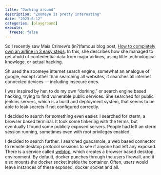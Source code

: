 ```yaml
---
title: "Dorking around"
description: "Zoomeye is pretty interesting"
date: "2023-6-12"
categories: [playground]
execute:
  freeze: false
---
```



So I recently saw Maia Crimew's (in?)famous blog post, [How to completely own an airline in 3 easy steps](https://maia.crimew.gay/posts/how-to-hack-an-airline/). In this, she describes how she managed to get ahold of confedential data from major airlines, using little technological knowlege, or actual hacking. 

Sh used the zoomeye internet search engine, somewhat an analogue of google, except rather than searching all websites, it searches all internet connected devices — including insecure ones. 


I was inspired by her, to do my own "dorking," or search engine based hacking, trying to find vulnerable public services. She searched for public jenkins servers, which is a build and deployment system, that seems to be able to leak secrets if not configured correctly.


I decided to search for something even easier. I searched for xterm, a browser based terminal. It took some tinkering with the terms, but eventually I found some publicly exposed servers. People had left an xterm session running, sometimes even with root privileges enabled. 


I decided to search further. I searched guacamole, a web based connector to remote desktop protocol sessions to see if anyone had left any exposed. There is a service called [webtop](https://docs.linuxserver.io/images/docker-webtop/), which creates a browser based desktop environment. By default, docker punches through the users firewall, and it also mounts the docker socket inside the container. Often, users would leave instances of these exposed, docker socket and all.

